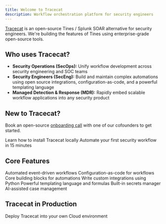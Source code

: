 ```yaml
---
title: Welcome to Tracecat
description: Workflow orchestration platform for security engineers
---
```


[Tracecat](https://tracecat.com) is an open-source Tines / Splunk SOAR alternative for security engineers. We're building the features of Tines using enterprise-grade open-source tools.

## Who uses Tracecat?

- **Security Operations (SecOps):** Unify workflow development across security engineering and SOC teams
- **Security Engineers (SecEng):** Build and maintain complex automations using open source integrations, configuration-as-code, and a powerful templating language
- **Managed Detection & Response (MDR):** Rapidly embed scalable workflow applications into any security product

## New to Tracecat?

Book an open-source [onboarding call](https://cal.com/team/tracecat/onboarding-with-traceact) with one of our cofounders to get started.

<CardGroup cols={2}>
  <Card title="Installation" icon="plug" href="/installation">
    Learn how to install Tracecat locally
  </Card>
  <Card title="Quickstart" icon="bolt" href="/quickstart">
    Automate your first security workflow in 15 minutes
  </Card>
</CardGroup>

## Core Features

<CardGroup cols={2}>
  <Card title="Workflows" icon="diagram-project" href="/concepts/workflows">
    Automated event-driven workflows
  </Card>
  <Card
    title="Workflow Definitions"
    icon="file-code"
    href="/concepts/workflow-definitions"
  >
    Configuration-as-code for workflows
  </Card>
  <Card title="Actions" icon="shapes" href="/core/actions">
    Core building blocks for automations
  </Card>
  <Card
    title="User-Defined Functions"
    icon="code"
    href="/core/user-defined-functions"
  >
    Write custom integrations using Python
  </Card>
  <Card title="Expressions" icon="divide" href="/concepts/expressions">
    Powerful templating language and formulas
  </Card>
  <Card title="Secrets" icon="key" href="/core/secrets">
    Built-in secrets manager
  </Card>
  <Card title="Case Management" icon="bell" href="/concepts/case-management">
    AI-assisted case management
  </Card>
</CardGroup>

## Tracecat in Production

<CardGroup cols={2}>
  <Card title="Deployment" icon="cloud" href="/deployment">
    Deploy Tracecat into your own Cloud environment
  </Card>
</CardGroup>
